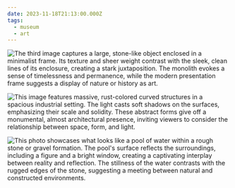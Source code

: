 ```yaml
---
date: 2023-11-18T21:13:00.000Z
tags:
  - museum
  - art
---
```

![The third image captures a large, stone-like object enclosed in a minimalist frame. Its texture and sheer weight contrast with the sleek, clean lines of its enclosure, creating a stark juxtaposition. The monolith evokes a sense of timelessness and permanence, while the modern presentation frame suggests a display of nature or history as art.](../../assets/art/20231118-IMG_7865.jpg "<i>Negative Megalith #5</i>, by Michael Heizer")

![This image features massive, rust-colored curved structures in a spacious industrial setting. The light casts soft shadows on the surfaces, emphasizing their scale and solidity. These abstract forms give off a monumental, almost architectural presence, inviting viewers to consider the relationship between space, form, and light.](../../assets/art/20231118-IMG_7930.jpg "<i>Torqued Ellipses</i>, by Richard Serra")

![This photo showcases what looks like a pool of water within a rough stone or gravel formation. The pool's surface reflects the surroundings, including a figure and a bright window, creating a captivating interplay between reality and reflection. The stillness of the water contrasts with the rugged edges of the stone, suggesting a meeting between natural and constructed environments.](../../assets/art/20231118-IMG_7850.jpg "<i>Closed Mirror Square</i>, by Robert Smithson")
